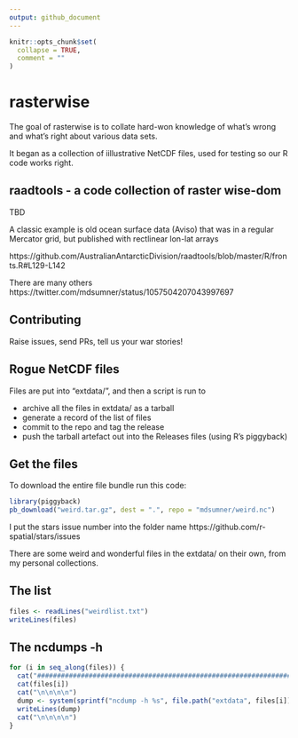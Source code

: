 ```yaml
---
output: github_document
---
```


<!-- README.md is generated from README.Rmd. Please edit that file -->

```r
knitr::opts_chunk$set(
  collapse = TRUE,
  comment = ""
)
```


# rasterwise

The goal of rasterwise is to collate hard-won knowledge of what's wrong and what's right about various data sets. 

It began as a collection of iillustrative NetCDF files, used for testing so our R code works right. 

## raadtools - a code collection of raster wise-dom

TBD

A classic example is old ocean surface data (Aviso) that was in a regular Mercator grid, but published with 
rectlinear lon-lat arrays

https://github.com/AustralianAntarcticDivision/raadtools/blob/master/R/fronts.R#L129-L142

There are many others https://twitter.com/mdsumner/status/1057504207043997697

## Contributing

Raise issues, send PRs, tell us your war stories! 

## Rogue NetCDF files

Files are put into "extdata/", and then a script is run to 

* archive all the files in extdata/ as a tarball
* generate a record of the list of files
* commit to the repo and tag the release
* push the tarball artefact out into the Releases files (using R's piggyback)

## Get the files

To download the entire file bundle run this code: 

```R
library(piggyback)
pb_download("weird.tar.gz", dest = ".", repo = "mdsumner/weird.nc")
```

I put the stars issue number into the folder name https://github.com/r-spatial/stars/issues

There are some weird and wonderful files in the extdata/ on their own, from my personal collections. 


## The list

```r
files <- readLines("weirdlist.txt")
writeLines(files)
```


## The ncdumps -h 


```r
for (i in seq_along(files)) {
  cat("###############################################################################\n")
  cat(files[i])
  cat("\n\n\n\n")
  dump <- system(sprintf("ncdump -h %s", file.path("extdata", files[i])), intern = TRUE)
  writeLines(dump)
  cat("\n\n\n\n")
}
```

